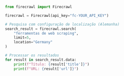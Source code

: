 ```python Python
from firecrawl import Firecrawl

firecrawl = Firecrawl(api_key="fc-YOUR_API_KEY")

# Pesquisa com configuração de localização (Alemanha)
search_result = firecrawl.search(
    "ferramentas de web scraping",
    limit=5,
    location="Germany"
)

# Processar os resultados
for result in search_result.data:
    print(f"Título: {result['title']}")
    print(f"URL: {result['url']}")
```
